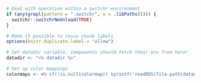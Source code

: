 ```{r i2dash-global-setup}
# Deal with operation within a switchr environment
if (any(grepl(pattern = ".switchr", x = .libPaths()))) {
  switchr::switchrNoUnload(TRUE)
}

# Make it possible to reuse chunk labels
options(knitr.duplicate.label = "allow")

# Set datadir variable, components should fetch their env from here!
datadir <- "<% datadir %>"

# Set up color mappings
colormaps <- <% if(!is.null(colormap)) sprintf('readRDS(file.path(datadir, "%s"))', colormap) else sprintf("list()") %>
```

